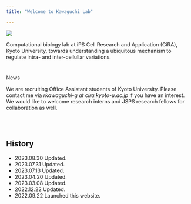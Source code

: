 ```yaml
---
title: "Welcome to Kawaguchi Lab"

---
```



<p>

![](figures/general_figures/lab_intro_en.png)
</p>

Computational biology lab at iPS Cell Research and Application (CiRA), Kyoto University, towards understanding a ubiquitous mechanism to regulate intra- and inter-cellullar variations.


# {.row}

<div class="card">
  <div class="card-header">News</div>
  <div class="card-body">
  We are recruiting Office Assistant students of Kyoto University.
Please contact me via *rkawaguchi-g at cira.kyoto-u.ac.jp* if you have an interest. We would like to welcome research interns and JSPS research fellows for collaboration as well.
</div>
</div>
<br/>
<br/>

## History {.col-md-9}
- 2023.08.30 Updated.
- 2023.07.31 Updated.
- 2023.07.13 Updated.
- 2023.04.20 Updated.
- 2023.03.08 Updated.
- 2022.12.22 Updated.
- 2022.09.22 Launched this website.


